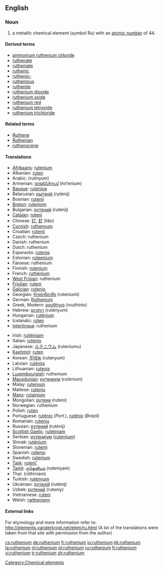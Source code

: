 {{see|Ruthenium}}
==English==
{{elements|Ru|technetium|Tc|rhodium|Rh}}

===Noun===
{{en-noun|-}}
{{wikipedia}}

# a metallic chemical element (''symbol'' Ru) with an [[atomic number]] of 44.

====Derived terms====
* [[ammonium ruthenium chloride]]
* [[ruthenate]]
* [[rutheniate]]
* [[ruthenic]]
* [[ruthenio-]]
* [[ruthenious]]
* [[ruthenite]]
* [[ruthenium dioxide]]
* [[ruthenium oxide]]
* [[ruthenium red]]
* [[ruthenium tetroxide]]
* [[ruthenium trichloride]]

====Related terms====
* [[Ruthene]]
* [[Ruthenian]]
* [[ruthenocene]]

====Translations====
{{top}}
* [[Afrikaans]]: [[rutenium]]
* Albanian: [[ruten]]
* Arabic: {{Arab|[[روتينيوم]]}} (rutínyum) {{m}}
* Armenian: [[ռոթենիում]] (ŕot‘enium)
* [[Basque]]: [[rutenioa]]
* Belarusian: [[рытэнiй]] (ryténij) {{m}}
* Bosnian: [[rutenij]]
* [[Breton]]: [[ruteniom]]
* Bulgarian: [[рутений]] (ruténij) {{m}}
* [[Catalan]]: [[ruteni]]
* Chinese: [[钌]], [[釕]] (liǎo)
* [[Cornish]]: [[ruthenyum]]
* Croatian: [[rutenij]]
* Czech: ruthenium
* Danish: ruthenium
* Dutch: ruthenium {{n}}
* Esperanto: [[rutenio]]
* Estonian: [[ruteenium]]
* Faroese: ruthenium
* Finnish: [[rutenium]]
* French: [[ruthénium]] {{m}}
* [[West Frisian]]: ruthenium
* [[Friulian]]: [[ruteni]]
* [[Galician]]: [[rutenio]]
* Georgian: [[რუთენიუმი]] (ruteniumi)
* German: [[Ruthenium]] {{n}}
* Greek, Modern: [[ρουθήνιο]] (routhínio) {{n}}
* Hebrew: [[רותניום]] (rutényum)
* Hungarian: [[ruténium]]
* Icelandic: [[rúten]]
* [[Interlingua]]: ruthenium
{{mid}}
* Irish: [[ruitéiniam]]
* Italian: [[rutenio]] {{m}}
* Japanese: [[ルテニウム]] (ruteniumu)
* [[Kashmiri]]: [[ruten]]
* Korean: [[루테늄]] (rutenyum)
* Latvian: [[rutēnijs]]
* Lithuanian: [[rutenis]]
* [[Luxembourgish]]: ruthenium
* [[Macedonian]]: [[рутениум]] (ruténium) {{m}}
* Malay: [[rutenium]]
* Maltese: [[rutenju]]
* [[Manx]]: [[rutainium]]
* Mongolian: [[рутени]] (ruteni)
* Norwegian: ruthenium
* Polish: [[ruten]] {{m}}
* Portuguese: [[ruténio]] (''Port.''), [[rutênio]] (''Brazil'') {{m}}
* Romanian: [[ruteniu]] {{n}}
* Russian: [[рутений]] (ruténij) {{m}}
* [[Scottish Gaelic]]: [[ruitèiniam]]
* Serbian: [[рутениjум]] ([[rutenijum]]) {{m}}
* Slovak: [[ruténium]]
* Slovenian: [[rutenij]]
* Spanish: [[rutenio]] {{m}}
* Swedish: [[rutenium]]
* [[Tajik]]: [[ruteni']]
* [[Tamil]]: [[ருதெனியம்]] (ruteniyam)
* Thai: {{Thai|[[รูทีเนียม]]}} (rūthīniam)
* Turkish: [[rutenyum]]
* Ukrainian: [[рутенiй]] (ruténij) {{m}}
* Uzbek: [[рутений]] (ruteniy)
* Vietnamese: [[ruteni]]
* Welsh: [[rwtheniwm]]
{{bottom}}

====External links====
For etymology and more information refer to:
http://elements.vanderkrogt.net/elem/ru.html
(A lot of the translations were taken from that site with permission from the author)

[[Category:Chemical elements]]

[[cs:ruthenium]]
[[de:ruthenium]]
[[fr:ruthenium]]
[[io:ruthenium]]
[[kk:ruthenium]]
[[la:ruthenium]]
[[nl:ruthenium]]
[[pl:ruthenium]]
[[ru:ruthenium]]
[[fi:ruthenium]]
[[vi:ruthenium]]
[[tr:ruthenium]]
[[zh:ruthenium]]